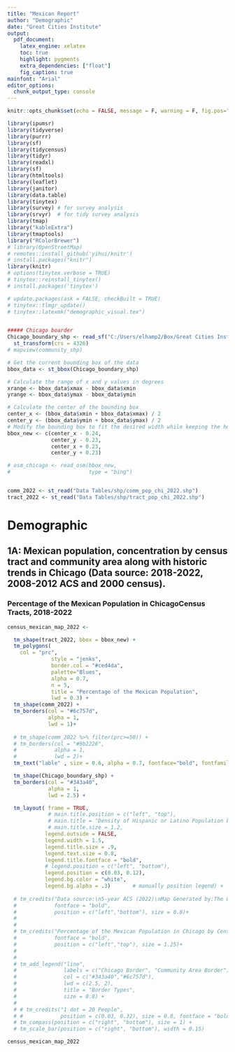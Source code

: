 ```yaml
---
title: "Mexican Report"
author: "Demographic"
date: "Great Cities Institute"
output: 
  pdf_document:
    latex_engine: xelatex
    toc: true
    highlight: pygments
    extra_dependencies: ["float"]
    fig_caption: true
mainfont: "Arial"
editor_options: 
  chunk_output_type: console
---
```


```r
knitr::opts_chunk$set(echo = FALSE, message = F, warning = F, fig.pos="H")


```


```r

library(ipumsr)
library(tidyverse)
library(purrr)
library(sf)
library(tidycensus)
library(tidyr)
library(readxl)
library(sf)
library(htmltools)
library(leaflet)
library(janitor)
library(data.table)
library(tinytex)
library(survey) # for survey analysis
library(srvyr)  # for tidy survey analysis
library(tmap)
library("kableExtra") 
library(tmaptools)
library("RColorBrewer") 
# library(OpenStreetMap)
# remotes::install_github('yihui/knitr')
# install.packages("knitr")
library(knitr)
# options(tinytex.verbose = TRUE)
# tinytex::reinstall_tinytex()
# install.packages('tinytex')

# update.packages(ask = FALSE, checkBuilt = TRUE)
# tinytex::tlmgr_update()
# tinytex::latexmk("demographic_visual.tex")


##### Chicago boarder
Chicago_boundary_shp <- read_sf("C:/Users/elhamp2/Box/Great Cities Institute/Research/Mexican Report/Boundaries_Chicago/geo_export_8881adc5-2460-457b-892f-04f4d6028b72.shp") %>% 
  st_transform(crs = 4326)
# mapview(community_shp)

# Get the current bounding box of the data
bbox_data <- st_bbox(Chicago_boundary_shp)

# Calculate the range of x and y values in degrees
xrange <- bbox_data$xmax - bbox_data$xmin
yrange <- bbox_data$ymax - bbox_data$ymin

# Calculate the center of the bounding box
center_x <- (bbox_data$xmin + bbox_data$xmax) / 2
center_y <- (bbox_data$ymin + bbox_data$ymax) / 2
# Modify the bounding box to fit the desired width while keeping the height the same
bbox_new <- c(center_x - 0.24,
              center_y - 0.23,
              center_x + 0.23,
              center_y + 0.23)

# osm_chicago <- read_osm(bbox_new, 
#                         type = "bing")


comm_2022 <- st_read("Data Tables/shp/comm_pop_chi_2022.shp")
tract_2022 <- st_read("Data Tables/shp/tract_pop_chi_2022.shp")

```

\renewcommand{\arraystretch}{1.4}
\clearpage

# Demographic

## 1A: Mexican population, concentration by census tract and community area along with historic trends in Chicago (Data source: 2018-2022, 2008-2012 ACS and 2000 census). 

### Percentage of the Mexican Population in Chicago\nby Census Tracts, 2018-2022

```r



census_mexican_map_2022 <-

  tm_shape(tract_2022, bbox = bbox_new) +
  tm_polygons(
    col = "prc",
              style = "jenks",
              border.col = "#ced4da",
              palette="Blues",
              alpha = 0.7,
              n = 5,
              title = "Percentage of the Mexican Population",
              lwd = 0.3) +
  tm_shape(comm_2022) +
  tm_borders(col = "#6c757d",
             alpha = 1,
             lwd = 1)+
  
  # tm_shape(comm_2022 %>% filter(prc>=50)) +
  # tm_borders(col = "#9b2226",
  #            alpha = 1,
  #            lwd = 2)+
  tm_text("lable" , size = 0.6, alpha = 0.7, fontface="bold", fontfamily = "sans")+

  tm_shape(Chicago_boundary_shp) +
  tm_borders(col = "#343a40",
             alpha = 1,
             lwd = 2.5) +

  tm_layout( frame = TRUE,
             # main.title.position = c("left", "top"),
             # main.title = "Density of Hispanic or Latino Population by their Origins in Chicago, 2010",
             # main.title.size = 1.2,
            legend.outside = FALSE,
            legend.width = 1.5,
            legend.title.size = .9,
            legend.text.size = 0.8,
            legend.title.fontface = "bold",
            # legend.position = c("left", "bottom"),
            legend.position = c(0.03, 0.12),
            legend.bg.color = "white",
            legend.bg.alpha = .3)       # manually position legend) +
  
  # tm_credits("Data source:\n5-year ACS (2022)\nMap Generated by:The Great Cities Institute",
  #            fontface = "bold",
  #            position = c("left","bottom"), size = 0.8)+
  # 
  # 
  # tm_credits("Percentage of the Mexican Population in Chicago by Census Tracts, 2018-2022",
  #            fontface = "bold",
  #            position = c("left","top"), size = 1.25)+
  # 
  # 
  # tm_add_legend("line",
  #               labels = c("Chicago Border", "Community Area Border"),
  #               col = c("#343a40","#6c757d"),
  #               lwd = c(2.5, 2),
  #               title = "Border Types",
  #               size = 0.8) +
  # 
  # # tm_credits("1 dot = 20 People",
  # #            position = c(0.03, 0.32), size = 0.8, fontface = "bold") +
  # tm_compass(position = c("right", "bottom"), size = 1) +
  # tm_scale_bar(position = c("right", "bottom"), width = 0.15)

census_mexican_map_2022


```


<!-- ### the Mexican Population in Chicago\nby Census Tracts, 2018-2022 -->

<!-- ```{r fig.height=11, fig.width=8} -->

<!-- census_mexican_pop_map_2022 <- -->

<!--   tm_shape(tract_2022, bbox = bbox_new) + -->
<!--   tm_polygons( -->
<!--     col = "ttl_mxc", -->
<!--               style = "jenks", -->
<!--               border.col = "#ced4da", -->
<!--               palette="Blues", -->
<!--               alpha = 0.7, -->
<!--               n = 5, -->
<!--               title = "Mexican Population", -->
<!--               lwd = 0.3) + -->
<!--   tm_shape(comm_2022) + -->
<!--   tm_borders(col = "#6c757d", -->
<!--              alpha = 1, -->
<!--              lwd = 1) + -->

<!--   # tm_shape(comm_2022 %>% filter(prc>=50)) + -->
<!--   # tm_borders(col = "#9b2226", -->
<!--   #            alpha = 1, -->
<!--   #            lwd = 2)+ -->
<!--   tm_text("lable" , size = 0.6, alpha = 0.7, fontface="bold", fontfamily = "sans")+ -->

<!--   tm_shape(Chicago_boundary_shp) + -->
<!--   tm_borders(col = "#343a40", -->
<!--              alpha = 1, -->
<!--              lwd = 2.5) + -->

<!--   tm_layout( frame = TRUE, -->
<!--              # main.title.position = c("left", "top"), -->
<!--              # main.title = "Density of Hispanic or Latino Population by their Origins in Chicago, 2010", -->
<!--              # main.title.size = 1.2, -->
<!--             legend.outside = FALSE, -->
<!--             legend.width = 1.5, -->
<!--             legend.title.size = .9, -->
<!--             legend.text.size = 0.8, -->
<!--             legend.title.fontface = "bold", -->
<!--             # legend.position = c("left", "bottom"), -->
<!--             legend.position = c(0.03, 0.12), -->
<!--             legend.bg.color = "white", -->
<!--             legend.bg.alpha = .3) +       # manually position legend) + -->

<!--   tm_credits("Data source:\n5-year ACS (2022)\nMap Generated by:The Great Cities Institute", -->
<!--              fontface = "bold", -->
<!--              position = c("left","bottom"), size = 0.8)+ -->


<!--   tm_credits("Mexican Population in Chicago by Census Tracts, 2018-2022", -->
<!--              fontface = "bold", -->
<!--              position = c("left","top"), size = 1.25)+ -->


<!--   tm_add_legend("line", -->
<!--                 labels = c("Chicago Border", "Community Area Border"), -->
<!--                 col = c("#343a40","#6c757d"), -->
<!--                 lwd = c(2.5, 2), -->
<!--                 title = "Border Types", -->
<!--                 size = 0.8) + -->

<!--   # tm_credits("1 dot = 20 People", -->
<!--   #            position = c(0.03, 0.32), size = 0.8, fontface = "bold") + -->
<!--   tm_compass(position = c("right", "bottom"), size = 1) + -->
<!--   tm_scale_bar(position = c("right", "bottom"), width = 0.15) -->

<!-- census_mexican_pop_map_2022 -->


<!-- ``` -->


